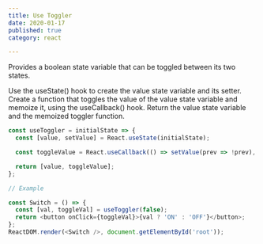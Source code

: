 ```yaml
---
title: Use Toggler
date: 2020-01-17
published: true
category: react

---
```

Provides a boolean state variable that can be toggled between its two states.

Use the useState() hook to create the value state variable and its setter.
Create a function that toggles the value of the value state variable and memoize it, using the useCallback() hook.
Return the value state variable and the memoized toggler function.

```js
const useToggler = initialState => {
  const [value, setValue] = React.useState(initialState);

  const toggleValue = React.useCallback(() => setValue(prev => !prev), []);

  return [value, toggleValue];
};

// Example

const Switch = () => {
  const [val, toggleVal] = useToggler(false);
  return <button onClick={toggleVal}>{val ? 'ON' : 'OFF'}</button>;
};
ReactDOM.render(<Switch />, document.getElementById('root'));

```